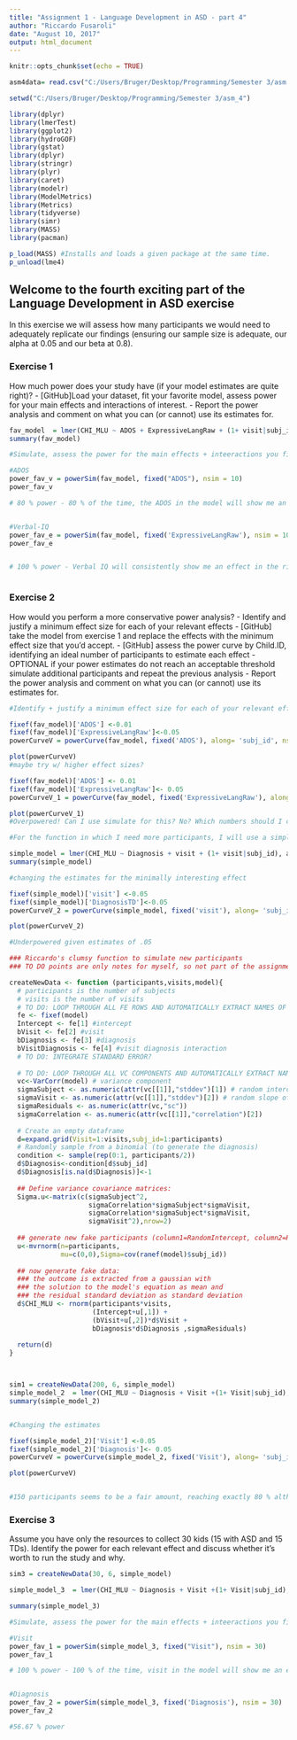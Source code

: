 ```yaml
---
title: "Assignment 1 - Language Development in ASD - part 4"
author: "Riccardo Fusaroli"
date: "August 10, 2017"
output: html_document
---
```


```r
knitr::opts_chunk$set(echo = TRUE)

asm4data= read.csv("C:/Users/Bruger/Desktop/Programming/Semester 3/asm. 1/Assignment-1---Anja/CSVASM1.csv")

setwd("C:/Users/Bruger/Desktop/Programming/Semester 3/asm_4")

library(dplyr)
library(lmerTest)
library(ggplot2)
library(hydroGOF)
library(gstat)
library(dplyr)
library(stringr)
library(plyr)
library(caret)
library(modelr)
library(ModelMetrics)
library(Metrics)
library(tidyverse)
library(simr)
library(MASS)
library(pacman)

p_load(MASS) #Installs and loads a given package at the same time.
p_unload(lme4)

```

## Welcome to the fourth exciting part of the Language Development in ASD exercise

In this exercise we will assess how many participants we would need to adequately replicate our findings (ensuring our sample size is adequate, our alpha at 0.05 and our beta at 0.8).

### Exercise 1

How much power does your study have (if your model estimates are quite right)?
- [GitHub]Load your dataset, fit your favorite model, assess power for your main effects and interactions of interest.
- Report the power analysis and comment on what you can (or cannot) use its estimates for.


```r

fav_model  = lmer(CHI_MLU ~ ADOS + ExpressiveLangRaw + (1+ visit|subj_id), asm4data, REML = F)
summary(fav_model)

#Simulate, assess the power for the main effects + inteeractions you find interesting

#ADOS
power_fav_v = powerSim(fav_model, fixed("ADOS"), nsim = 10)
power_fav_v

# 80 % power - 80 % of the time, the ADOS in the model will show me an effect in the right direction that is also statistically significant. According to conventions it 80 % is ideal. 


#Verbal-IQ
power_fav_e = powerSim(fav_model, fixed('ExpressiveLangRaw'), nsim = 10)
power_fav_e


# 100 % power - Verbal IQ will consistently show me an effect in the right direction, which is also statistically significant. Everytime you run this analysis you will get the "right" result, but 100 % is a bit too much, some would call it "overpowered".



```


### Exercise 2

How would you perform a more conservative power analysis?
- Identify and justify a minimum effect size for each of your relevant effects
- [GitHub] take the model from exercise 1 and replace the effects with the minimum effect size that you'd accept.
- [GitHub] assess the power curve by Child.ID, identifying an ideal number of participants to estimate each effect
- OPTIONAL if your power estimates do not reach an acceptable threshold simulate additional participants and repeat the previous analysis
- Report the power analysis and comment on what you can (or cannot) use its estimates for.

```r


#Identify + justify a minimum effect size for each of your relevant effects. Desto mindre effect size, desto flere participants skal du bruge.

fixef(fav_model)['ADOS'] <-0.01
fixef(fav_model)['ExpressiveLangRaw']<-0.05
powerCurveV = powerCurve(fav_model, fixed('ADOS'), along= 'subj_id', nsim = 10)

plot(powerCurveV)
#maybe try w/ higher effect sizes?

fixef(fav_model)['ADOS'] <- 0.01
fixef(fav_model)['ExpressiveLangRaw']<- 0.05
powerCurveV_1 = powerCurve(fav_model, fixed('ExpressiveLangRaw'), along= 'subj_id', nsim = 10)

plot(powerCurveV_1)
#Overpowered! Can I use simulate for this? No? Which numbers should I change?

#For the function in which I need more participants, I will use a simpler model

simple_model = lmer(CHI_MLU ~ Diagnosis + visit + (1+ visit|subj_id), asm4data, REML = F)
summary(simple_model)

#changing the estimates for the minimally interesting effect

fixef(simple_model)['visit'] <-0.05
fixef(simple_model)['DiagnosisTD']<-0.05
powerCurveV_2 = powerCurve(simple_model, fixed('visit'), along= 'subj_id', nsim = 10)

plot(powerCurveV_2)

#Underpowered given estimates of .05

### Riccardo's clumsy function to simulate new participants
### TO DO points are only notes for myself, so not part of the assignment

createNewData <- function (participants,visits,model){
  # participants is the number of subjects
  # visits is the number of visits
  # TO DO: LOOP THROUGH ALL FE ROWS AND AUTOMATICALLY EXTRACT NAMES OF FIXED EFFECTS AND ESTIMATES
  fe <- fixef(model)
  Intercept <- fe[1] #intercept
  bVisit <- fe[2] #visit
  bDiagnosis <- fe[3] #diagnosis
  bVisitDiagnosis <- fe[4] #visit diagnosis interaction
  # TO DO: INTEGRATE STANDARD ERROR?
  
  # TO DO: LOOP THROUGH ALL VC COMPONENTS AND AUTOMATICALLY EXTRACT NAMES OF EFFECTS AND ESTIMATES
  vc<-VarCorr(model) # variance component
  sigmaSubject <- as.numeric(attr(vc[[1]],"stddev")[1]) # random intercept by subject
  sigmaVisit <- as.numeric(attr(vc[[1]],"stddev")[2]) # random slope of visit over subject
  sigmaResiduals <- as.numeric(attr(vc,"sc"))
  sigmaCorrelation <- as.numeric(attr(vc[[1]],"correlation")[2])
  
  # Create an empty dataframe
  d=expand.grid(Visit=1:visits,subj_id=1:participants)
  # Randomly sample from a binomial (to generate the diagnosis)
  condition <- sample(rep(0:1, participants/2))
  d$Diagnosis<-condition[d$subj_id]
  d$Diagnosis[is.na(d$Diagnosis)]<-1
  
  ## Define variance covariance matrices:
  Sigma.u<-matrix(c(sigmaSubject^2,
                    sigmaCorrelation*sigmaSubject*sigmaVisit,
                    sigmaCorrelation*sigmaSubject*sigmaVisit,
                    sigmaVisit^2),nrow=2)
  
  ## generate new fake participants (column1=RandomIntercept, column2=RandomSlope)
  u<-mvrnorm(n=participants,
             mu=c(0,0),Sigma=cov(ranef(model)$subj_id))
  
  ## now generate fake data:
  ### the outcome is extracted from a gaussian with
  ### the solution to the model's equation as mean and
  ### the residual standard deviation as standard deviation 
  d$CHI_MLU <- rnorm(participants*visits,
                     (Intercept+u[,1]) +
                     (bVisit+u[,2])*d$Visit + 
                     bDiagnosis*d$Diagnosis ,sigmaResiduals)  
  
  return(d)
}



sim1 = createNewData(200, 6, simple_model)
simple_model_2  = lmer(CHI_MLU ~ Diagnosis + Visit +(1+ Visit|subj_id), sim1, REML = F)
summary(simple_model_2)


#Changing the estimates

fixef(simple_model_2)['Visit'] <-0.05
fixef(simple_model_2)['Diagnosis']<- 0.05
powerCurveV = powerCurve(simple_model_2, fixed('Visit'), along= 'subj_id', nsim = 10)

plot(powerCurveV)


#150 participants seems to be a fair amount, reaching exactly 80 % although with sligthly large errorbars.

```


### Exercise 3

Assume you have only the resources to collect 30 kids (15 with ASD and 15 TDs). Identify the power for each relevant effect and discuss whether it's worth to run the study and why.

```r


sim3 = createNewData(30, 6, simple_model)

simple_model_3  = lmer(CHI_MLU ~ Diagnosis + Visit +(1+ Visit|subj_id), sim3, REML = F)

summary(simple_model_3)

#Simulate, assess the power for the main effects + inteeractions you find interesting

#Visit
power_fav_1 = powerSim(simple_model_3, fixed("Visit"), nsim = 30)
power_fav_1

# 100 % power - 100 % of the time, visit in the model will show me an effect in the right direction that is also statistically significant. According to conventions it 80 % is ideal. 


#Diagnosis
power_fav_2 = powerSim(simple_model_3, fixed('Diagnosis'), nsim = 30)
power_fav_2

#56.67 % power





``` 



